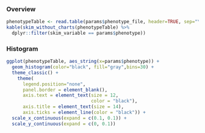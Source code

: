 ### Overview

```r
phenotypeTable <- read.table(params$phenotype_file, header=TRUE, sep="\t", dec = ".")
kable(skim_without_charts(phenotypeTable) %>%
  dplyr::filter(skim_variable == params$phenotype))
```

### Histogram
```r
ggplot(phenotypeTable, aes_string(x=params$phenotype)) +
  geom_histogram(color="black", fill="gray",bins=30) +
  theme_classic() +
    theme(
      legend.position="none",
      panel.border = element_blank(),
      axis.text = element_text(size = 12,
                               color = "black"),
      axis.title = element_text(size = 14),
      axis.ticks = element_line(color = "black")) +
  scale_x_continuous(expand = c(0.1, 0.1)) +
  scale_y_continuous(expand = c(0, 0.1))
```

